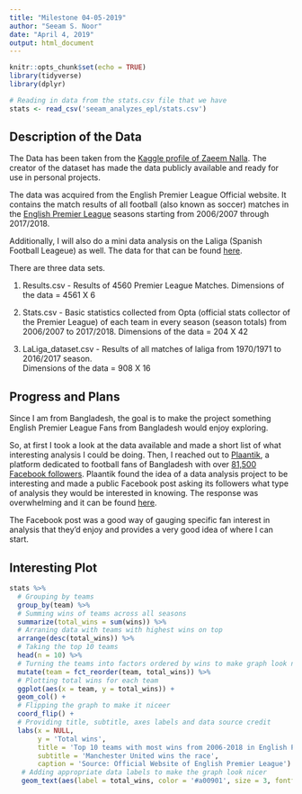 ```yaml
---
title: "Milestone 04-05-2019"
author: "Seeam S. Noor"
date: "April 4, 2019"
output: html_document
---
```


```r
knitr::opts_chunk$set(echo = TRUE)
library(tidyverse)
library(dplyr)

# Reading in data from the stats.csv file that we have
stats <- read_csv('seeam_analyzes_epl/stats.csv') 
```

## Description of the Data
  
The Data has been taken from the [Kaggle profile of Zaeem Nalla](https://www.kaggle.com/zaeemnalla/premier-league#stats.csv). The creator of the dataset has made the data publicly available and ready for use in personal projects.  

The data was acquired from the English Premier League Official website. It contains the match results of all football (also known as soccer) matches in the [English Premier League](https://www.premierleague.com/) seasons starting from 2006/2007 through 2017/2018.  
  
Additionally, I will also do a mini data analysis on the Laliga (Spanish Football Leageue) as well. 
The data for that can be found [here](https://www.kaggle.com/spn007/la-liga-dataset#_=_). 

There are three data sets.

1. Results.csv - Results of 4560 Premier League Matches. Dimensions of the data = 4561 X 6

2. Stats.csv - Basic statistics collected from Opta (official stats collector of the Premier League) of each team in every season (season totals) from 2006/2007 to 2017/2018.
Dimensions of the data = 204 X 42  
  
3. LaLiga_dataset.csv - Results of all matches of laliga from 1970/1971 to 2016/2017 season.  
Dimensions of the data = 908 X 16

## Progress and Plans

Since I am from Bangladesh, the goal is to make the project something English Premier League Fans from Bangladesh would enjoy exploring.

So, at first I took a look at the data available and made a short list of what interesting analysis I could be doing. Then, I reached out to [Plaantik](http://plaantik.com/), a platform dedicated to football fans of Bangladesh with over [81,500 Facebook followers](https://www.facebook.com/plaantik/). Plaantik found the idea of a data analysis project to be interesting and made a public Facebook post asking its followers what type of analysis they would be interested in knowing. The response was overwhelming and it can be found [here](https://www.facebook.com/plaantik/posts/2370059273026323).

The Facebook post was a good way of gauging specific fan interest in analysis that they'd enjoy and provides a very good idea of where I can start.

## Interesting Plot
  

```r

stats %>%
  # Grouping by teams
  group_by(team) %>%
  # Summing wins of teams across all seasons
  summarize(total_wins = sum(wins)) %>%
  # Arraning data with teams with highest wins on top
  arrange(desc(total_wins)) %>%
  # Taking the top 10 teams
  head(n = 10) %>%
  # Turning the teams into factors ordered by wins to make graph look nicer
  mutate(team = fct_reorder(team, total_wins)) %>%
  # Plotting total wins for each team
  ggplot(aes(x = team, y = total_wins)) +
  geom_col() + 
  # Flipping the graph to make it niceer
  coord_flip() + 
  # Providing title, subtitle, axes labels and data source credit
  labs(x = NULL,
       y = 'Total wins',
       title = 'Top 10 teams with most wins from 2006-2018 in English Premier League',
       subtitle = 'Manchester United wins the race',
       caption = 'Source: Official Website of English Premier League') +
   # Adding appropriate data labels to make the graph look nicer
   geom_text(aes(label = total_wins, color = '#a00901', size = 3, fontface = 'bold', hjust = 1.1), show.legend = FALSE)
```
